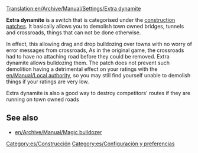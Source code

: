 [[Translation:en/Archive/Manual/Settings/Extra dynamite]]
{{es/Traducción|Extra dynamite|0}}

'''Extra dynamite''' is a switch that is categorised under the [[en/Archive/Manual/Settings/Configuring patches/Construction|construction patches]]. It basically allows you to demolish town owned bridges, tunnels and crossroads, things that can not be done otherwise. 

In effect, this allowing drag and drop bulldozing over towns with no worry of error messages from crossroads, As in the original game, the crossroads had to have no attaching road before they could be removed. Extra dynamite allows bulldozing them.  The patch does not prevent such demolition having a detrimental effect on your ratings with the [[en/Manual/Local authority]], so you may still find yourself unable to demolish things if your ratings are very low.

Extra dynamite is also a good way to destroy competitors' routes if they are running on town owned roads

==See also==
* [[en/Archive/Manual/Magic bulldozer]]

[[Category:es/Construcción]]
[[Category:es/Configuración y preferencias]]